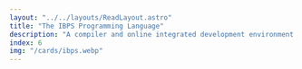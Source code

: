 ---
layout: "../../layouts/ReadLayout.astro"
title: "The IBPS Programming Language"
description: "A compiler and online integrated development environment for the IB pseudocode language."
index: 6
img: "/cards/ibps.webp"
---
